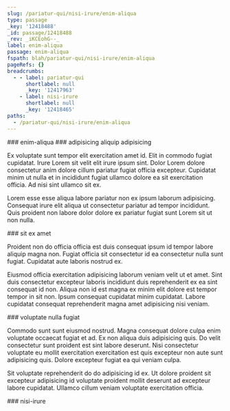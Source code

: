 ```yaml
---
slug: /pariatur-qui/nisi-irure/enim-aliqua
type: passage
_key: '12418488'
_id: passage/12418488
_rev: _iKCEohG--_
label: enim-aliqua
passage: enim-aliqua
fspath: blah/pariatur-qui/nisi-irure/enim-aliqua
pageRefs: {}
breadcrumbs:
  - - label: pariatur-qui
      shortlabel: null
      _key: '12417963'
    - label: nisi-irure
      shortlabel: null
      _key: '12418465'
paths:
  - /pariatur-qui/nisi-irure/enim-aliqua
---
```


<NuggetArea>
<Passage slug="/pariatur-qui/nisi-irure/enim-aliqua" type="passage" _key="12418488" _id="passage/12418488" _rev="_iKCEohG--_" label="enim-aliqua" passage="enim-aliqua" fspath="blah/pariatur-qui/nisi-irure/enim-aliqua" paths="/pariatur-qui/nisi-irure/enim-aliqua">
<NuggetBody>
### enim-aliqua

</NuggetBody>
<Breadcrumbs>
<Crumbs>
<Crumb _key="12417963" label="pariatur-qui" /><Crumb _key="12418465" label="nisi-irure" />
</Crumbs>
</Breadcrumbs>
</Passage>

<NuggetsInbound>
</NuggetsInbound>
<NuggetsOutbound>
<Nugget direction="outbound" type="nugget" _key="e964e0f5-7c62-434e-8114-14467175410b" _id="nugget/e964e0f5-7c62-434e-8114-14467175410b" _rev="_iKCEohG--A" fspath="blah/pariatur-qui/nisi-irure/enim-aliqua/adipisicing-aliquip-adipisicing.md" label="adipisicing aliquip adipisicing" paths="/pariatur-qui/nisi-irure/enim-aliqua/adipisicing-aliquip-adipisicing" slug="/pariatur-qui/nisi-irure/enim-aliqua/adipisicing-aliquip-adipisicing">
<NuggetBody>
### adipisicing aliquip adipisicing

Ex voluptate sunt tempor elit exercitation amet id. Elit in commodo fugiat cupidatat. Irure Lorem sit velit elit irure ipsum sint. Dolor Lorem dolore consectetur anim dolore cillum pariatur fugiat officia excepteur. Cupidatat minim ut nulla et in incididunt fugiat ullamco dolore ea sit exercitation officia. Ad nisi sint ullamco sit ex.

Lorem esse esse aliqua labore pariatur non ex ipsum laborum adipisicing. Consequat irure elit aliqua ut consectetur pariatur ad tempor incididunt. Quis proident non labore dolor dolore ex pariatur fugiat sunt Lorem sit ut non nulla.

</NuggetBody>
</Nugget>

<Nugget direction="outbound" type="nugget" _key="2f13e6c6-fbb1-44c8-997a-2874e473830d" _id="nugget/2f13e6c6-fbb1-44c8-997a-2874e473830d" _rev="_iKCEohO---" fspath="blah/pariatur-qui/nisi-irure/enim-aliqua/sit-ex-amet.md" label="sit ex amet" paths="/pariatur-qui/nisi-irure/enim-aliqua/sit-ex-amet" slug="/pariatur-qui/nisi-irure/enim-aliqua/sit-ex-amet">
<NuggetBody>
### sit ex amet

Proident non do officia officia est duis consequat ipsum id tempor labore aliquip magna non. Fugiat officia sit consectetur id ea consectetur nulla sunt fugiat. Cupidatat aute laboris nostrud ex.

Eiusmod officia exercitation adipisicing laborum veniam velit ut et amet. Sint duis consectetur excepteur laboris incididunt duis reprehenderit ex ea sint consequat id non. Aliqua non id est magna ex minim elit dolore est tempor tempor in sit non. Ipsum consequat cupidatat minim cupidatat. Labore cupidatat consequat reprehenderit magna amet adipisicing nisi veniam.

</NuggetBody>
</Nugget>

<Nugget direction="outbound" type="nugget" _key="4f567139-0061-4f72-bcca-ab0f79ad088f" _id="nugget/4f567139-0061-4f72-bcca-ab0f79ad088f" _rev="_iKCEohO--_" fspath="blah/pariatur-qui/nisi-irure/enim-aliqua/voluptate-nulla-fugiat.md" label="voluptate nulla fugiat" paths="/pariatur-qui/nisi-irure/enim-aliqua/voluptate-nulla-fugiat" slug="/pariatur-qui/nisi-irure/enim-aliqua/voluptate-nulla-fugiat">
<NuggetBody>
### voluptate nulla fugiat

Commodo sunt sunt eiusmod nostrud. Magna consequat dolore culpa enim voluptate occaecat fugiat et ad. Ex non aliqua duis adipisicing quis. Do velit consectetur sunt proident est sint labore deserunt. Nisi consectetur voluptate eu mollit exercitation exercitation est quis excepteur non aute sunt adipisicing quis. Dolore excepteur fugiat ea qui veniam culpa.

Sit voluptate reprehenderit do do adipisicing id ex. Ut dolore proident sit excepteur adipisicing id voluptate proident mollit deserunt ad excepteur labore cupidatat. Ullamco cillum veniam voluptate exercitation officia.

</NuggetBody>
</Nugget>

</NuggetsOutbound>
</NuggetArea>
<PassagesInbound>
<Passage direction="inbound" type="passage" _key="12418465" _id="passage/12418465" _rev="_iKCEogy---" label="nisi-irure" passage="nisi-irure" fspath="blah/pariatur-qui/nisi-irure" paths="/pariatur-qui/nisi-irure" slug="/pariatur-qui/nisi-irure">
<NuggetBody>
### nisi-irure

</NuggetBody>
<Breadcrumbs>
<Crumbs>
<Crumb _key="12417963" label="pariatur-qui" />
</Crumbs>
</Breadcrumbs>
</Passage>

</PassagesInbound>
<PassagesOutbound>
</PassagesOutbound>